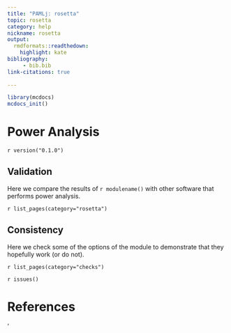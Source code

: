 ```yaml
---
title: "PAMLj: rosetta"
topic: rosetta
category: help
nickname: rosetta
output:
  rmdformats::readthedown:
    highlight: kate
bibliography: 
     - bib.bib
link-citations: true
        
---
```



```r
library(mcdocs)
mcdocs_init()
```

#  Power Analysis

`r version("0.1.0")` 

## Validation

Here we compare the results of `r modulename()` with other software that performs power analysis. 

`r list_pages(category="rosetta")`

## Consistency

Here we check some of the options of the module to demonstrate that they hopefully work (or do not). 

`r list_pages(category="checks")`


`r issues()`

# References
'